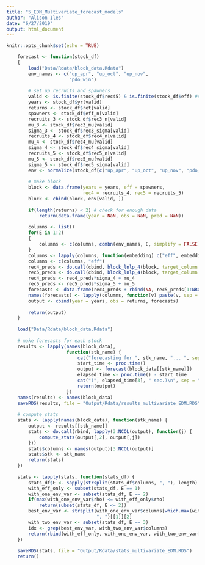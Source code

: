 ```yaml
---
title: "5_EDM_Multivariate_forecast_models"
author: "Alison Iles"
date: "6/27/2019"
output: html_document
---
```


```r
knitr::opts_chunk$set(echo = TRUE)
```

```r

    forecast <- function(stock_df)
    {
        load("Data/Rdata/block_data.Rdata")
        env_names <- c("up_apr", "up_oct", "up_nov", 
                       "pdo_win")
        
        # set up recruits and spawners
        valid <- is.finite(stock_df$rec45) & is.finite(stock_df$eff) #exclude NAs
        years <- stock_df$yr[valid]
        returns <- stock_df$ret[valid]
        spawners <- stock_df$eff_n[valid]
        recruits_3 <- stock_df$rec3_n[valid]
        mu_3 <- stock_df$rec3_mu[valid]
        sigma_3 <- stock_df$rec3_sigma[valid]
        recruits_4 <- stock_df$rec4_n[valid]
        mu_4 <- stock_df$rec4_mu[valid]
        sigma_4 <- stock_df$rec4_sigma[valid]
        recruits_5 <- stock_df$rec5_n[valid]
        mu_5 <- stock_df$rec5_mu[valid]
        sigma_5 <- stock_df$rec5_sigma[valid]
        env <- normalize(stock_df[c("up_apr", "up_oct", "up_nov", "pdo_win")])
       
        # make block
        block <- data.frame(years = years, eff = spawners, 
                            rec4 = recruits_4, rec5 = recruits_5)
        block <- cbind(block, env[valid, ])
        
        if(length(returns) < 2) # check for enough data
            return(data.frame(year = NaN, obs = NaN, pred = NaN))
        
        columns <- list()
        for(E in 1:2)
        {
            columns <- c(columns, combn(env_names, E, simplify = FALSE))
        }
        columns <- lapply(columns, function(embedding) c("eff", embedding))
        columns <- c(columns, "eff")
        rec4_preds <- do.call(cbind, block_lnlp_4(block, target_column = 3, columns = columns))
        rec5_preds <- do.call(cbind, block_lnlp_4(block, target_column = 4, columns = columns))
        rec4_preds <- rec4_preds*sigma_4 + mu_4
        rec5_preds <- rec5_preds*sigma_5 + mu_5
        forecasts <- data.frame(rec4_preds + rbind(NA, rec5_preds[1:NROW(block)-1,]))
        names(forecasts) <- lapply(columns, function(v) paste(v, sep = "", collapse = ", "))
        output <- cbind(year = years, obs = returns, forecasts)
        
        return(output)
    }
    
    load("Data/Rdata/block_data.Rdata")
    
    # make forecasts for each stock
    results <- lapply(names(block_data), 
                      function(stk_name) {
                          cat("forecasting for ", stk_name, "... ", sep = "")
                          start_time <- proc.time()
                          output <- forecast(block_data[[stk_name]])
                          elapsed_time <- proc.time() - start_time
                          cat("(", elapsed_time[3], " sec.)\n", sep = "")
                          return(output)
                      })
    names(results) <- names(block_data)
    saveRDS(results, file = "Output/Rdata/results_multivariate_EDM.RDS")
    
    # compute stats
    stats <- lapply(names(block_data), function(stk_name) {
        output <- results[[stk_name]]
        stats <- do.call(rbind, lapply(3:NCOL(output), function(j) {
            compute_stats(output[,2], output[,j])
        }))
        stats$columns <- names(output)[3:NCOL(output)]
        stats$stk <- stk_name
        return(stats)        
    })
    
    stats <- lapply(stats, function(stats_df) {
        stats_df$E <- sapply(strsplit(stats_df$columns, ", "), length)
        with_eff_only <- subset(stats_df, E == 1)
        with_one_env_var <- subset(stats_df, E == 2)
        if(max(with_one_env_var$rho) <= with_eff_only$rho)
            return(subset(stats_df, E <= 2))
        best_env_var <- strsplit(with_one_env_var$columns[which.max(with_one_env_var$rho)], 
                                 ", ")[[1]][2]
        with_two_env_var <- subset(stats_df, E == 3)
        idx <- grep(best_env_var, with_two_env_var$columns)
        return(rbind(with_eff_only, with_one_env_var, with_two_env_var[idx,]))
    })
    
    saveRDS(stats, file = "Output/Rdata/stats_multivariate_EDM.RDS")
    return()


```